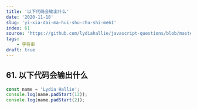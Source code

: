 ```yaml
---
title: '以下代码会输出什么'
date: '2020-11-18'
slug: 'yi-xia-dai-ma-hui-shu-chu-shi-me61'
index: 61
source: 'https://github.com/lydiahallie/javascript-questions/blob/master/zh-CN/README-zh_CN.md#69-%E8%BE%93%E5%87%BA%E4%BB%80%E4%B9%88'
tags:
    - 字符串
draft: true
---
```


## 61. 以下代码会输出什么

```js:index.js
const name = 'Lydia Hallie';
console.log(name.padStart(13));
console.log(name.padStart(2));
```
